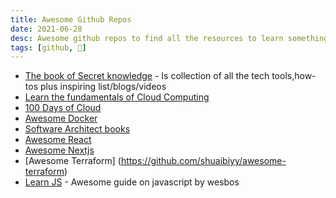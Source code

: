 ```yaml
---
title: Awesome Github Repos
date: 2021-06-28
desc: Awesome github repos to find all the resources to learn something new.
tags: [github, 🌿]
---
```


- [The book of Secret knowledge](https://github.com/trimstray/the-book-of-secret-knowledge) - Is collection of all the tech tools,how-tos plus inspiring list/blogs/videos
- [Learn the fundamentals of Cloud Computing](https://github.com/madebygps/self-taught-guide-to-cloud-computing)
- [100 Days of Cloud](https://github.com/100DaysOfCloud/100DaysOfCloudIdeas)
- [Awesome Docker](https://github.com/veggiemonk/awesome-docker)
- [Software Architect books](https://github.com/mhadidg/software-architecture-books)
- [Awesome React](https://github.com/enaqx/awesome-react)
- [Awesome Nextjs](https://github.com/unicodeveloper/awesome-nextjs)
- [Awesome Terraform] (https://github.com/shuaibiyy/awesome-terraform)
- [Learn JS](https://wesbos.com/javascript) - Awesome guide on javascript by wesbos
